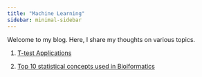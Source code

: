 ```yaml
---
title: "Machine Learning"
sidebar: minimal-sidebar
---
```



Welcome to my blog. Here, I share my thoughts on various topics.



1. [T-test Applications](T-test-alt.html)

1. [Top 10 statistical concepts used in Bioiformatics](Top10_bioinfo_stats.html)
